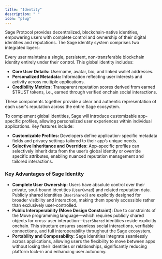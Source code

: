 ```yaml
---
title: "Identity"
description: " "
icon: "plug"
---
```


Sage Protocol provides decentralized, blockchain-native identities, empowering users with complete control and ownership of their digital identities and reputations. The Sage identity system comprises two integrated layers:

<Card title="Global Soul-bound Identity" icon="square-1" iconType="solid">
  Every user maintains a single, persistent, non-transferable blockchain identity entirely under their control. This global identity includes:

  - **Core User Details:** Username, avatar, bio, and linked wallet addresses.
  - **Personalized Metadata:** Information reflecting user interests and activity across multiple applications.
  - **Credibility Metrics:** Transparent reputation scores derived from earned \$TRUST tokens, i.e., earned through verified onchain social interactions.

  These components together provide a clear and authentic representation of each user's reputation across the entire Sage ecosystem.
</Card>

<Card title="App-Specific Profiles (In Development)" icon="square-2" iconType="solid">
  To complement global identities, Sage will introduce customizable app-specific profiles, allowing personalized user experiences within individual applications. Key features include:

  - **Customizable Profiles:** Developers define application-specific metadata fields and privacy settings tailored to their app’s unique needs.
  - **Selective Inheritance and Overrides:** App-specific profiles can selectively inherit data from the user’s global identity or override specific attributes, enabling nuanced reputation management and tailored interactions.
</Card>

### **Key Advantages of Sage Identity**

- **Complete User Ownership**: Users have absolute control over their private, soul-bound identities (`UserOwned`) and related reputation data. Publicly shared identities (`UserShared`) are explicitly designed for broader visibility and interaction, making them openly accessible rather than exclusively user-controlled.
- **Public Interoperability (Move Design Constraint)**: Due to constraints of the Move programming language—which requires publicly shared objects for cross-user interaction—`UserShared` identities reside explicitly onchain. This structure ensures seamless social interactions, verifiable connections, and full interoperability throughout the Sage ecosystem.
- **Portability and Composability**: Sage identities integrate seamlessly across applications, allowing users the flexibility to move between apps without losing their identities or relationships, significantly reducing platform lock-in and enhancing user autonomy.